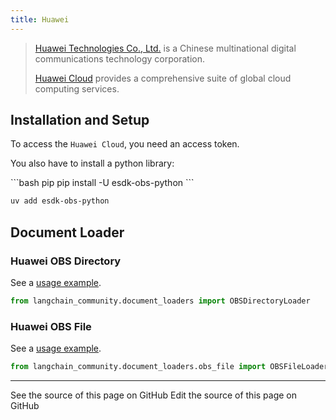 ```yaml
---
title: Huawei
---
```


>[Huawei Technologies Co., Ltd.](https://www.huawei.com/) is a Chinese multinational
> digital communications technology corporation.
>
>[Huawei Cloud](https://www.huaweicloud.com/intl/en-us/product/) provides a comprehensive suite of
> global cloud computing services.


## Installation and Setup

To access the `Huawei Cloud`, you need an access token.

You also have to install a python library:

<CodeGroup>
```bash pip
pip install -U esdk-obs-python
```

```bash uv
uv add esdk-obs-python
```
</CodeGroup>


## Document Loader

### Huawei OBS Directory

See a [usage example](/oss/python/integrations/document_loaders/huawei_obs_directory).

```python
from langchain_community.document_loaders import OBSDirectoryLoader
```

### Huawei OBS File

See a [usage example](/oss/python/integrations/document_loaders/huawei_obs_file).

```python
from langchain_community.document_loaders.obs_file import OBSFileLoader
```

---

<CardGroup cols={2}>
  <Card title="View Source" icon="eye" href="https://github.com/langchain-ai/docs/blob/main/src/oss/python/integrations/providers/huawei.mdx">
    See the source of this page on GitHub
  </Card>
  <Card title="Edit Source" icon="pen-to-square" href="https://github.com/langchain-ai/docs/edit/main/src/oss/python/integrations/providers/huawei.mdx">
    Edit the source of this page on GitHub
  </Card>
</CardGroup>

